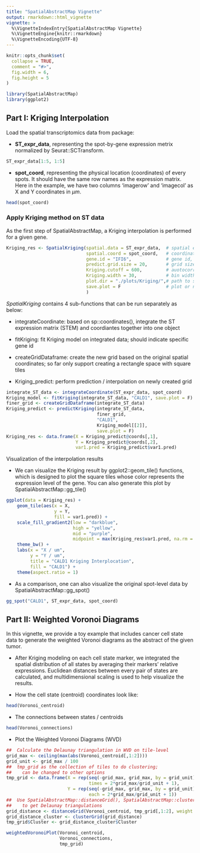 ```yaml
---
title: "SpatialAbstractMap Vignette"
output: rmarkdown::html_vignette
vignette: >
  %\VignetteIndexEntry{SpatialAbstractMap Vignette}
  %\VignetteEngine{knitr::rmarkdown}
  %\VignetteEncoding{UTF-8}
---
```


<style>
    pre {border: 0;}
    img {border: 0;}
</style>

```r
knitr::opts_chunk$set(
  collapse = TRUE,
  comment = "#>",
  fig.width = 6, 
  fig.height = 5
)
```

```r
library(SpatialAbstractMap)
library(ggplot2)
```

## Part I: Kriging Interpolation

Load the spatial transcriptomics data from package: 

- **ST_expr_data**, representing the spot-by-gene expression metrix normalized by Seurat::SCTransform. 

```r
ST_expr_data[1:5, 1:5]
```

- **spot_coord**, representing the physical location (coordinates) of every spots. It should have the same row names as the expression matrix. Here in the example, we have two columns 'imagerow' and 'imagecol' as X and Y coordinates in $\mu m$. 

```r
head(spot_coord)
```


### Apply Kriging method on ST data

As the first step of SpatialAbstractMap, a Kriging interpolation is performed for a given gene. 

```r
Kriging_res <- SpatialKriging(spatial.data = ST_expr_data,  # spatial expression matrix
                              spatial.coord = spot_coord,   # coordinates
                              gene.id = "IFI6",             # gene id, a colname in spatial.data
                              predict.grid.size = 20,       # grid size for interpolation
                              Kriging.cutoff = 600,         # auotocorrelation effect range
                              Kriging.width = 30,           # bin widths in Kriging sampling
                              plot.dir = "./plots/Kriging/",# path to save figures
                              save.plot = F                 # plot or not; default is T
                              )
```

*SpatialKriging* contains 4 sub-functions that can be run separately as below:

- integrateCoordinate: based on sp::coordinates(), integrate the ST expression matrix (STEM) and coordiantes together into one object

- fitKriging: fit Kriging model on integrated data; should indicate specific gene id

- createGridDataframe: create the new grid based on the original spatial coordinates; so far only support creating a rectangle space with square tiles

- Kriging_predict: perform prediction / interpolation on newly created grid

```r
integrate_ST_data <- integrateCoordinate(ST_expr_data, spot_coord)
Kriging_model <- fitKriging(integrate_ST_data, "CALD1", save.plot = F)
finer_grid <- createGridDataframe(integrate_ST_data)
Kriging_predict <- predictKriging(integrate_ST_data,
                                  finer_grid,
                                  "CALD1",
                                  Kriging_model[[2]],
                                  save.plot = F)
Kriging_res <- data.frame(X = Kriging_predict@coords[,1],
                          Y = Kriging_predict@coords[,2],
                          var1.pred = Kriging_predict$var1.pred)
```

Visualization of the interpolation results

- We can visualize the Kriging result by ggplot2::geom_tile() functions, which is designed to plot the square tiles whose color represents the expression level of the gene. You can also generate this plot by SpatialAbstractMap::gg_tile()

```r
ggplot(data = Kriging_res) + 
    geom_tile(aes(x = X, 
                  y = Y, 
                  fill = var1.pred)) + 
    scale_fill_gradient2(low = "darkblue", 
                         high = "yellow", 
                         mid = "purple", 
                         midpoint = max(Kriging_res$var1.pred, na.rm = T) / 2) +
    theme_bw() + 
    labs(x = "X / um", 
         y = "Y / um", 
         title = "CALD1 Kriging Interplocation", 
         fill = "CALD1") +
    theme(aspect.ratio = 1)
```

- As a comparison, one can also visualize the original spot-level data by SpatialAbstractMap::gg_spot()

```r
gg_spot("CALD1", ST_expr_data, spot_coord)
```


## Part II: Weighted Voronoi Diagrams

In this vignette, we provide a toy example that includes cancer cell state data to generate the weighted Voronoi diagrams as the abstract of the given tumor. 

- After Kriging modeling on each cell state marker, we integrated the spatial distribution of all states by averaging their markers' relative expressions. Euclidean distances between every pair of states are calculated, and multidimensional scaling is used to help visualize the results.

- How the cell state (centroid) coordinates look like:

```r
head(Voronoi_centroid)
```

- The connections between states / centroids

```r
head(Voronoi_connections)
```

- Plot the Weighted Voronoi Diagrams (WVD)

```r
##  Calculate the Delaunay triangulation in WVD on tile-level
grid_max <- ceiling(max(abs(Voronoi_centroid[,1:2])))
grid_unit <- grid_max / 100
##  tmp_grid as the collection of tiles to do clustering; 
##    can be changed to other options
tmp_grid <- data.frame(X = rep(seq(-grid_max, grid_max, by = grid_unit), 
                               times = 2*grid_max/grid_unit + 1),
                       Y = rep(seq(-grid_max, grid_max, by = grid_unit), 
                               each = 2*grid_max/grid_unit + 1))
##  Use SpatialAbstractMap::distanceGrid(), SpatialAbstractMap::clusterGrid() 
##    to get Delaunay triangulations
grid_distance <- distanceGrid(Voronoi_centroid, tmp_grid[,1:2], weight = T)
grid_distance_cluster <- clusterGrid(grid_distance)
tmp_grid$Cluster <- grid_distance_cluster$Cluster
```


```r
weightedVoronoiPlot(Voronoi_centroid,
                    Voronoi_connections,
                    tmp_grid)
```




